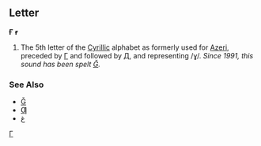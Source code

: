 ==Letter==
'''Ғ''' '''ғ'''

#The 5th letter of the [[Cyrillic]] alphabet as formerly used for [[Azeri]], preceded by [[Г]] and followed by [[Д]], and representing /ɣ/. ''Since 1991, this sound has been spelt [[Ǧ]].''
===See Also===
*[[Ǧ]]
*[[Ƣ]]
*[[غ]]
[[Category:Cyrillic letters|Г]]